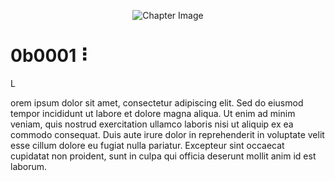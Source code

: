 <div style="text-align: center; margin-bottom: 20px;">
  <img src="img/craving.jpeg" alt="Chapter Image" style="max-width: 300px;">
</div>

# 0b0001 ⠇
<p><span class="lettrine">L</span></p>orem ipsum dolor sit amet, consectetur adipiscing elit. Sed do eiusmod tempor incididunt ut labore et dolore magna aliqua. Ut enim ad minim veniam, quis nostrud exercitation ullamco laboris nisi ut aliquip ex ea commodo consequat. Duis aute irure dolor in reprehenderit in voluptate velit esse cillum dolore eu fugiat nulla pariatur. Excepteur sint occaecat cupidatat non proident, sunt in culpa qui officia deserunt mollit anim id est laborum.